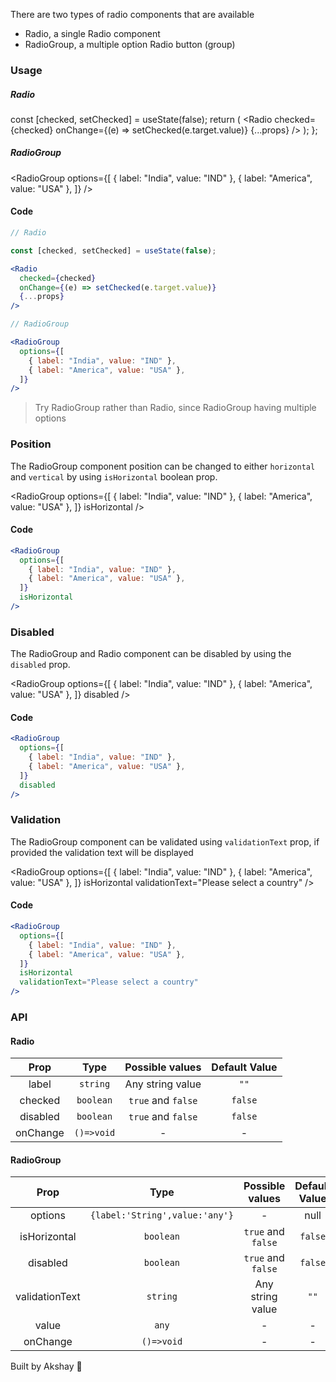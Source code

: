 
There are two types of radio components that are available

- Radio, a single Radio component
- RadioGroup, a multiple option Radio button (group)

### Usage

##### Radio

  const [checked, setChecked] = useState(false);
  return (
    <Radio
      checked={checked}
      onChange={(e) => setChecked(e.target.value)}
      {...props}
    />
  );
};

<RadioSingle label="Single Radio" />

##### RadioGroup

<RadioGroup
  options={[
    { label: "India", value: "IND" },
    { label: "America", value: "USA" },
  ]}
/>

#### Code

```jsx
// Radio

const [checked, setChecked] = useState(false);

<Radio
  checked={checked}
  onChange={(e) => setChecked(e.target.value)}
  {...props}
/>

// RadioGroup

<RadioGroup
  options={[
    { label: "India", value: "IND" },
    { label: "America", value: "USA" },
  ]}
/>
```

> Try RadioGroup rather than Radio, since RadioGroup having multiple options

### Position

The RadioGroup component position can be changed to either `horizontal` and `vertical` by using `isHorizontal` boolean
prop.

<RadioGroup
  options={[
    { label: "India", value: "IND" },
    { label: "America", value: "USA" },
  ]}
  isHorizontal
/>

#### Code

```jsx
<RadioGroup
  options={[
    { label: "India", value: "IND" },
    { label: "America", value: "USA" },
  ]}
  isHorizontal
/>
```

### Disabled

The RadioGroup and Radio component can be disabled by using the `disabled` prop.

<RadioGroup
  options={[
    { label: "India", value: "IND" },
    { label: "America", value: "USA" },
  ]}
  disabled
/>

#### Code

```jsx
<RadioGroup
  options={[
    { label: "India", value: "IND" },
    { label: "America", value: "USA" },
  ]}
  disabled
/>
```

### Validation

The RadioGroup component can be validated using `validationText` prop, if provided the validation text will be displayed

<RadioGroup
  options={[
    { label: "India", value: "IND" },
    { label: "America", value: "USA" },
  ]}
  isHorizontal
  validationText="Please select a country"
/>

#### Code

```jsx
<RadioGroup
  options={[
    { label: "India", value: "IND" },
    { label: "America", value: "USA" },
  ]}
  isHorizontal
  validationText="Please select a country"
/>
```

### API

#### Radio

|   Prop   |    Type    |  Possible values   | Default Value |
| :------: | :--------: | :----------------: | :-----------: |
|  label   |  `string`  |  Any string value  |     `""`      |
| checked  | `boolean`  | `true` and `false` |    `false`    |
| disabled | `boolean`  | `true` and `false` |    `false`    |
| onChange | `()=>void` |         -          |       -       |

#### RadioGroup

|      Prop      |              Type              |  Possible values   | Default Value |
| :------------: | :----------------------------: | :----------------: | :-----------: |
|    options     | `{label:'String',value:'any'}` |         -          |     null      |
|  isHorizontal  |           `boolean`            | `true` and `false` |    `false`    |
|    disabled    |           `boolean`            | `true` and `false` |    `false`    |
| validationText |            `string`            |  Any string value  |     `""`      |
|     value      |             `any`              |         -          |       -       |
|    onChange    |           `()=>void`           |         -          |       -       |

Built by Akshay 🤙
